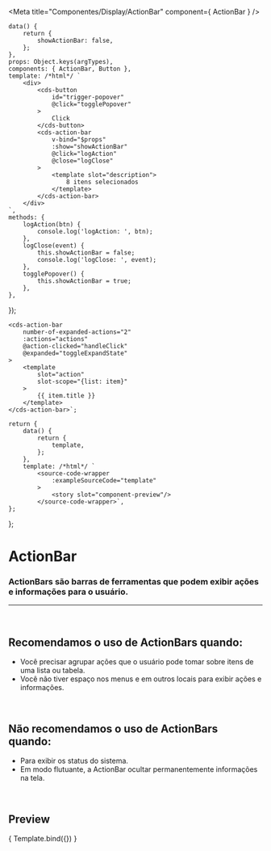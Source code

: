
<Meta
	title="Componentes/Display/ActionBar"
	component={ ActionBar }
/>

	data() {
		return {
			showActionBar: false,
		};
	},
	props: Object.keys(argTypes),
	components: { ActionBar, Button },
	template: /*html*/ `
		<div>
			<cds-button
				id="trigger-popover"
				@click="togglePopover"
			>
				Click
			</cds-button>
			<cds-action-bar
				v-bind="$props"
				:show="showActionBar"
				@click="logAction"
				@close="logClose"
			>
				<template slot="description">
					8 itens selecionados
				</template>
			</cds-action-bar>
		</div>
	`,
	methods: { 
		logAction(btn) {
			console.log('logAction: ', btn);
		},
		logClose(event) {
			this.showActionBar = false;
			console.log('logClose: ', event);
		},
		togglePopover() {
			this.showActionBar = true;
		},
	},
});

	<cds-action-bar 
		number-of-expanded-actions="2"
		:actions="actions"
		@action-clicked="handleClick"
		@expanded="toggleExpandState"
	>
		<template
			slot="action"
			slot-scope="{list: item}"
		>
			{{ item.title }}
		</template>
	</cds-action-bar>`;

	return {
		data() {
			return {
				template,
			};
		},
		template: /*html*/ `
			<source-code-wrapper
				:exampleSourceCode="template"
			>
				<story slot="component-preview"/>
			</source-code-wrapper>`,
	};
};

# ActionBar

### ActionBars são barras de ferramentas que podem exibir ações e informações para o usuário.
---
<br />

## Recomendamos o uso de ActionBars quando:
- Você precisar agrupar ações que o usuário pode tomar sobre itens de uma lista ou tabela.
- Você não tiver espaço nos menus e em outros locais para exibir ações e informações.

<br />

## Não recomendamos o uso de ActionBars quando:
- Para exibir os status do sistema.
- Em modo flutuante, a ActionBar ocultar permanentemente informações na tela.

<br />

## Preview

<Canvas>
	<Story
		name="Action Bar"
		decorators={[docsDecorator]}
		args={{
			actions: ['Button1', 'Button2', 'Button3'],
		}}
	>
		{ Template.bind({}) }
	</Story>
</Canvas>

<ArgsTable story="Action Bar" />
